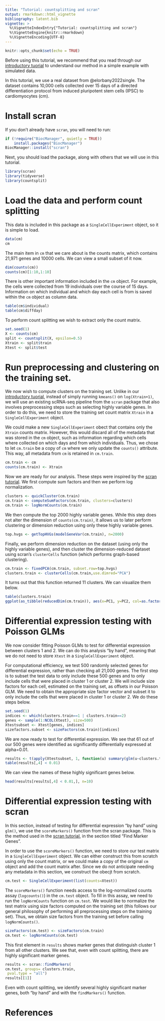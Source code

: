 ```yaml
---
title: "Tutorial: countsplitting and scran" 
output: rmarkdown::html_vignette
bibliography: latent.bib
vignette: >
  %\VignetteIndexEntry{"Tutorial: countsplitting and scran"}
  %\VignetteEngine{knitr::rmarkdown}
  %\VignetteEncoding{UTF-8}
---
```


```r
knitr::opts_chunk$set(echo = TRUE)
```

Before using this tutorial, we recommend that you read through our [introductory tuorial](https://anna-neufeld.github.io/countsplit/articles/countsplit_tutorial.html) to understand our method in a simple example with simulated data. 

In this tutorial, we use a real dataset from @elorbany2022single. The dataset contains 10,000 cells collected over 15 days of a directed differentiation protocol from induced pluripotent stem cells (IPSC) to cardiomyocytes (cm). 

# Install scran

If you don't already have ``scran``, you will need to run:

```r
if (!require("BiocManager", quietly = TRUE))
    install.packages("BiocManager")
BiocManager::install("scran")
```

Next, you should load the package, along with others that we will use in this tutorial.

```r
library(scran)
library(tidyverse)
library(countsplit)
```

# Load the data and perform count splitting

This data is included in this package as a `SingleCellExperiment` object, so it is simple to load. 

```r
data(cm)
cm
```

The main item in `cm` that we care about is the counts matrix, which contains 21,971 genes and 10000 cells. We can view a small subset of it now. 

```r
dim(counts(cm))
counts(cm)[1:10,1:10]
```

There is other important information included in the `cm` object. For example, the cells were collected from 19 individuals over the course of 15 days. Information on which individual and which day each cell is from is saved within the `cm` object as column data. 

```r
table(cm$individual)
table(cm$diffday)
```

To perform count splitting we wish to extract only the count matrix. 

```r
set.seed(1)
X <- counts(cm)
split <- countsplit(X, epsilon=0.5)
Xtrain <- split$train
Xtest <- split$test
```


# Run preprocessing and clustering on the training set.

We now wish to compute clusters on the training set. Unlike in our [introductory tuorial](https://anna-neufeld.github.io/countsplit/articles/countsplit_tutorial.html), instead of simply running 
``kmeans()`` on ``log(Xtrain+1)``, we will use an existing scRNA-seq pipeline from the ``scran`` package that also involves preprocessing steps such as selecting highly variable genes. In order to do this, we need to store the training set count matrix `Xtrain` in a `SingleCellExperiment` object. 

We could make a new `SingleCellExperiment` obect that contains only the `Xtrain` counts matrix. However, this would discard all of the metadata that was stored in the `cm` object, such as information regarding which cells where collected on which days and from which individuals. Thus, we chose to let `cm.train`  be a copy of `cm` where we only update the `counts()` attribute. This way, all metadata from `cm` is retained in `cm.train`. 

```r
cm.train <- cm
counts(cm.train) <- Xtrain
```

Now we are ready for our analysis. These steps were inspired by the [scran tutorial](https://bioconductor.org/packages/release/bioc/vignettes/scran/inst/doc/scran.html).
We first compute sum factors and then we perform log normalization. 

```r
clusters <- quickCluster(cm.train)
cm.train <- computeSumFactors(cm.train, clusters=clusters)
cm.train <- logNormCounts(cm.train)
```

We then compute the top 2000 highly variable genes. While this step does not alter the dimension of `counts(cm.train)`, it allows us to later perform clustering or dimension reduction using only these highly variable genes. 

```r
top.hvgs <- getTopHVGs(modelGeneVar(cm.train), n=2000)
```

Finally, we perform dimension reduction on the dataset (using only the highly variable genes), and then cluster the dimension-reduced dataset using scran's `clusterCells` function (which performs graph-based clustering). 

```r
cm.train <- fixedPCA(cm.train, subset.row=top.hvgs)
clusters.train <- clusterCells(cm.train,use.dimred="PCA")
```

It turns out that this function returned 11 clusters. We can visualize them below.

```r
table(clusters.train)
ggplot(as_tibble(reducedDim(cm.train)), aes(x=PC1, y=PC2, col=as.factor(clusters.train)))+geom_point()+labs(col="Cluster")
```

# Differential expression testing with Poisson GLMs

We now consider fitting Poisson GLMs to test for differential expression between clusters 1 and 2. We can do this analysis "by hand", meaning that we do not need to store `Xtest` in a `SingleCellExperiment` object. 

For computational efficiency, we test 500 randomly selected genes for differential expression, rather than checking all 21,000 genes. The first step is to subset the test data to only include these 500 genes and to only include cells that were placed in cluster 1 or cluster 2. We will include size factors for each cell, estimated on the training set, as offsets in our Poisson GLM. We need to obtain the appropriate size factor vector and subset it to only include the cells that were placed in cluster 1 or cluster 2. We do these steps below.

```r
set.seed(1)
indices <- which(clusters.train==1 | clusters.train==2)
genes <- sample(1:NCOL(Xtest), size=500) 
Xtestsubset <- Xtest[genes, indices]
sizefactors.subset <- sizeFactors(cm.train)[indices]
```

We are now ready to test for differential expression. We see that 61 out of our 500 genes were identified as significantly differentially expressed at alpha=0.01. 

```r
results <- t(apply(Xtestsubset, 1, function(u) summary(glm(u~clusters.train[indices], offset=log(sizefactors.subset), family="poisson"))$coefficients[2,]))
table(results[,4] < 0.01) 
```

We can view the names of these highly significant genes below. 

```r
head(results[results[,4] < 0.01,], n=10)
```

# Differential expression testing with scran

In this section, instead of testing for differential expression "by hand" using `glm()`, we use the `scoreMarkers()` function from the scran package. This is the method used in the [scran tutorial](https://bioconductor.org/packages/release/bioc/vignettes/scran/inst/doc/scran.html#6_Identifying_marker_genes), in the section titled "Find Marker Genes". 

In order to use the `scoreMarkers()` function, we need to store our test matrix in a ``SingleCellExperiment`` object.  We can either construct this from scratch using only the count matrix, or we could make a copy of the original ``cm`` object and add the count matrix after. Since we do not anticipate needing any metadata in this section, we construct the obecjt from scratch. 

```r
cm.test <- SingleCellExperiment(list(counts=Xtest))
```

The `scoreMarkers()` function needs access to the log-normalized counts assay (`logcounts()`) in the `cm.test` object. To fill in this assay, we need to run the `logNormCounts` function on `cm.test`. We would like to normalize the test matrix using size factors computed on the training set (this follows our general philosophy of performing all preprocessing steps on the training set). Thus, we obtain size factors from the training set before calling `logNormCounts()`. 

```r
sizeFactors(cm.test) <- sizeFactors(cm.train)
cm.test <- logNormCounts(cm.test) 
```

This first element in ``results`` shows marker genes that distinguish cluster 1 from all other clusters. We see that, even with count splitting, there are highly significant marker genes. 

```r
results <- scran::findMarkers( 
cm.test, groups= clusters.train,
 pval.type = "all") 
results[[1]]
``` 

Even with count splitting, we identify several highly significant marker genes, both "by hand" and with the `findMarkers()` function. 

# References

